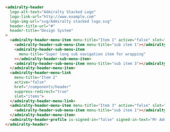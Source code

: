 ```html
<admiralty-header
  logo-alt-text="Admiralty Stacked Logo"
  logo-link-url="http://www.example.com"
  logo-img-url="svg/Admiralty stacked logo.svg"
  header-title-url="#"
  header-title="Design System"
>
  <admiralty-header-menu-item menu-title="Item 1" active="false" slot="items">
    <admiralty-header-sub-menu-item menu-title="sub item 1"></admiralty-header-sub-menu-item>
    <admiralty-header-sub-menu-item
      menu-title="Super long sub navigation item for wrapping"
    ></admiralty-header-sub-menu-item>
    <admiralty-header-sub-menu-item menu-title="sub item 3"></admiralty-header-sub-menu-item>
  </admiralty-header-menu-item>
  <admiralty-header-menu-link
    menu-title="Item 2"
    active="false"
    href="/components/header"
    suppress-redirect="true"
    slot="items">
  </admiralty-header-menu-link>
  <admiralty-header-menu-item menu-title="Item 3" active="false" slot="items">
    <admiralty-header-sub-menu-item menu-title="sub item 1"></admiralty-header-sub-menu-item>
  </admiralty-header-menu-item>
  <admiralty-header-profile is-signed-in="false" signed-in-text="Mr Admiral" slot="profile"></admiralty-header-profile>
</admiralty-header>
```

